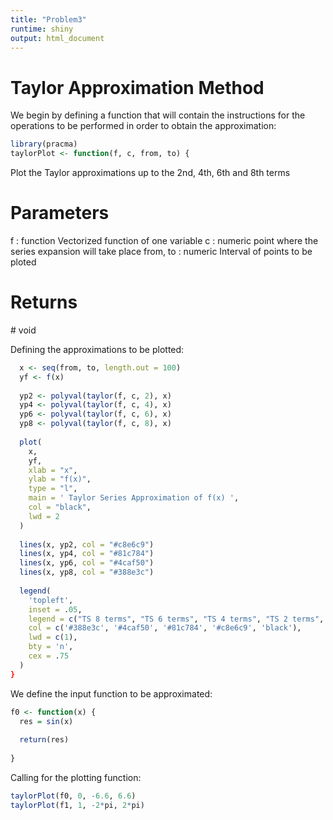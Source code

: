 ```yaml
---
title: "Problem3"
runtime: shiny
output: html_document
---
```


# Taylor Approximation Method

We begin by defining a function that will contain the instructions for the operations to be performed in order to obtain the approximation:
```r
library(pracma)
taylorPlot <- function(f, c, from, to) {
```

Plot the Taylor approximations up to the 2nd, 4th, 6th and 8th terms

# Parameters
  
  f : function
  Vectorized function of one variable
  c : numeric
  point where the series expansion will take place
  from, to : numeric
  Interval of points to be ploted
  
# Returns

  # void

Defining the approximations to be plotted:
```r
  x <- seq(from, to, length.out = 100)
  yf <- f(x)
  
  yp2 <- polyval(taylor(f, c, 2), x)
  yp4 <- polyval(taylor(f, c, 4), x)
  yp6 <- polyval(taylor(f, c, 6), x)
  yp8 <- polyval(taylor(f, c, 8), x)
  
  plot(
    x,
    yf,
    xlab = "x",
    ylab = "f(x)",
    type = "l",
    main = ' Taylor Series Approximation of f(x) ',
    col = "black",
    lwd = 2
  )
  
  lines(x, yp2, col = "#c8e6c9")
  lines(x, yp4, col = "#81c784")
  lines(x, yp6, col = "#4caf50")
  lines(x, yp8, col = "#388e3c")
  
  legend(
    'topleft',
    inset = .05,
    legend = c("TS 8 terms", "TS 6 terms", "TS 4 terms", "TS 2 terms", "f(x)"),
    col = c('#388e3c', '#4caf50', '#81c784', '#c8e6c9', 'black'),
    lwd = c(1),
    bty = 'n',
    cex = .75
  )
}
```


We define the input function to be approximated:
```r
f0 <- function(x) {
  res = sin(x)
  
  return(res)
  
}
```

Calling for the plotting function:
```r
taylorPlot(f0, 0, -6.6, 6.6)
taylorPlot(f1, 1, -2*pi, 2*pi)
```


